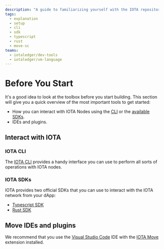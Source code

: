 ```yaml
---
description: "A guide to familiarizing yourself with the IOTA repository, branch and network structure, SDKs, CLI, and recommended IDEs and plugins."
tags:
  - explanation
  - setup
  - cli
  - sdk
  - typescript
  - rust
  - move-sc
teams:
  - iotaledger/dev-tools
  - iotaledger/vm-language
---
```


# Before You Start

It's a good idea to look at the toolbox before you start building. This section will give you a quick overview
of the most important tools to get started:

* How you can interact with IOTA Nodes using the [CLI](#iota-cli) or the [available SDKs](#iota-sdks).
* IDEs and plugins.

## Interact with IOTA

### IOTA CLI

The [IOTA CLI](../../references/cli.mdx) provides a handy interface you can use to perform all sorts of operations with
IOTA nodes.

### IOTA SDKs

IOTA provides two official SDKs that you can use to interact with the IOTA network from your dApp:

* [Typescript SDK](../../ts-sdk/typescript/index.mdx)
* [Rust SDK](../../references/rust-sdk.mdx)

## Move IDEs and plugins

We recommend that you use the [Visual Studio Code](https://code.visualstudio.com/) IDE with the [IOTA Move](https://marketplace.visualstudio.com/items?itemName=iotaledger.iota-move) extension installed.
